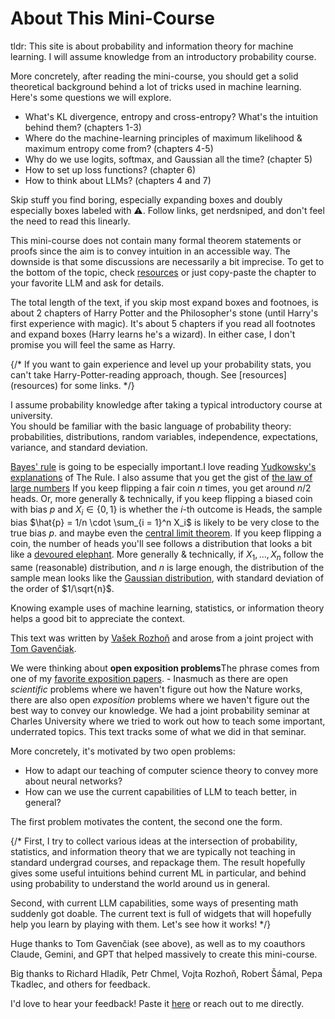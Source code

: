 # About This Mini-Course <a id="what-this-course-covers"></a>

tldr: This site is about probability and information theory for machine learning. I will assume knowledge from an introductory probability course. 

More concretely, after reading the mini-course, you should get a solid theoretical background behind a lot of tricks used in machine learning. Here's some questions we will explore. 

- What's KL divergence, entropy and cross-entropy? What's the intuition behind them? (chapters 1-3)
- Where do the machine-learning principles of maximum likelihood & maximum entropy come from? (chapters 4-5)
- Why do we use logits, softmax, and Gaussian all the time? (chapter 5)
- How to set up loss functions? (chapter 6)
- How to think about LLMs? (chapters 4 and 7)


<Expand headline = "How to read this">

Skip stuff you find boring, especially expanding boxes and doubly especially boxes labeled with ⚠️. Follow links, get nerdsniped, and don't feel the need to read this linearly. 

This mini-course does not contain many formal theorem statements or proofs since the aim is to convey intuition in an accessible way. The downside is that some discussions are necessarily a bit imprecise. To get to the bottom of the topic, check [resources](resources) or just copy-paste the chapter to your favorite LLM and ask for details. 

The total length of the text, if you skip most expand boxes and footnoes, is about 2 chapters of Harry Potter and the Philosopher's stone (until Harry's first experience with magic). It's about 5 chapters if you read all footnotes and expand boxes (Harry learns he's a wizard). In either case, I don't promise you will feel the same as Harry.  

</Expand>
{/*
If you want to gain experience and level up your probability stats, you can't take Harry-Potter-reading approach, though. 
See [resources](resources) for some links. 
*/}

<Expand headline = "What is assumed"> <a id="what-we-assume"></a>

I assume probability knowledge after taking a typical introductory course at university.  
You should be familiar with the basic language of probability theory: probabilities, distributions, random variables, independence, expectations, variance, and standard deviation. 

[Bayes' rule](https://www.lesswrong.com/w/bayes-rule) is going to be especially important.<Footnote>I love reading [Yudkowsky's](https://www.lesswrong.com/w/bayes-rule) [explanations](https://www.lesswrong.com/w/test-2) of The Rule. </Footnote>
I also assume that you get the gist of [the law of large numbers](https://en.wikipedia.org/wiki/Law_of_large_numbers) <Footnote>If you keep flipping a fair coin $n$ times, you get around $n/2$ heads. Or, more generally & technically, if you keep flipping a biased coin with bias $p$ and $X_i \in \{0,1\}$ is whether the $i$-th outcome is Heads, the sample bias $\hat{p} = 1/n \cdot \sum_{i = 1}^n X_i$ is likely to be very close to the true bias $p$. </Footnote> and maybe even the [central limit theorem](https://en.wikipedia.org/wiki/Central_limit_theorem). <Footnote>If you keep flipping a coin, the number of heads you'll see follows a distribution that looks a bit like a [devoured elephant](https://www.amazon.com/KIUB-Postcard-Little-elephant-10x15cm/dp/B0CKSVVWDL). More generally & technically, if $X_1, \dots, X_n$ follow the same (reasonable) distribution, and $n$ is large enough, the distribution of the sample mean looks like the [Gaussian distribution](https://en.wikipedia.org/wiki/Normal_distribution), with standard deviation of the order of $1/\sqrt{n}$. </Footnote>

Knowing example uses of machine learning, statistics, or information theory helps a good bit to appreciate the context.
</Expand>

<Expand headline = "About This Project">

This text was written by <a href="https://vaclavrozhon.github.io/">Vašek Rozhoň</a> and arose from a joint project with <a href="https://gavento.cz/">Tom Gavenčiak</a>. 

We were thinking about __open exposition problems__<Footnote>The phrase comes from one of my [favorite exposition papers](https://timothychow.net/forcing.pdf). </Footnote> - Inasmuch as there are open _scientific_ problems where we haven't figure out how the Nature works, there are also open _exposition_ problems where we haven't figure out the best way to convey our knowledge. We had a joint probability seminar at Charles University where we tried to work out how to teach some important, underrated topics. This text tracks some of what we did in that seminar. 

More concretely, it's motivated by two open problems:

- How to adapt our teaching of computer science theory to convey more about neural networks? 
- How can we use the current capabilities of LLM to teach better, in general? 

The first problem motivates the content, the second one the form. 
</Expand>

{/*
First, I try to collect various ideas at the intersection of probability, statistics, and information theory that we are typically not teaching in standard undergrad courses, and repackage them. The result hopefully gives some useful intuitions behind current ML in particular, and behind using probability to understand the world around us in general. 

Second, with current LLM capabilities, some ways of presenting math suddenly got doable. The current text is full of widgets that will hopefully help you learn by playing with them. Let's see how it works! 
*/}

<Expand headline = "Thanks">

Huge thanks to Tom Gavenčiak (see above), as well as to my coauthors Claude, Gemini, and GPT that helped massively to create this mini-course. 

Big thanks to Richard Hladík, Petr Chmel, Vojta Rozhoň, Robert Šámal, Pepa Tkadlec, and others for feedback. 
</Expand>

<Expand headline = "Feedback">

I'd love to hear your feedback! Paste it [here](https://forms.gle/wXShyQRsGWtb8afd6) or reach out to me directly. 

</Expand>